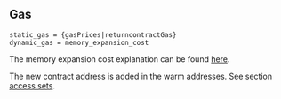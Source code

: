 ## Gas
    
    static_gas = {gasPrices|returncontractGas}
    dynamic_gas = memory_expansion_cost

The memory expansion cost explanation can be found [here](/about).

The new contract address is added in the warm addresses. See section [access sets](/about).
